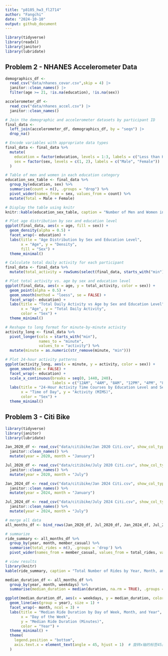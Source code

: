 ```yaml
---
title: "p8105_hw3_fl2714"
author: "Fangchi"
date: "2024-10-10"
output: github_document
---
```

```r
library(tidyverse)
library(readxl)
library(janitor)
library(lubridate)
```

## Problem 2 - NHANES Accelerometer Data

```r

demographics_df <- 
  read_csv("data/nhanes_covar.csv",skip = 4) |> 
  janitor::clean_names() |>
  filter(age >= 21, !is.na(education), !is.na(sex)) 

accelerometer_df <- 
  read_csv("data/nhanes_accel.csv") |>
  janitor::clean_names()

```
```r

# Join the demographic and accelerometer datasets by participant ID
final_data <- 
  left_join(accelerometer_df, demographics_df, by = "seqn") |>
  drop_na()

```


```r

# Encode variables with appropriate data types
final_data <- final_data %>%
  mutate(
    education = factor(education, levels = 1:3, labels = c("Less than High School", "High School", "College")),
    sex = factor(sex, levels = c(1, 2), labels = c("Male", "Female"))
  )

```

```r
# Table of men and women in each education category
education_sex_table <- final_data %>%
  group_by(education, sex) %>%
  summarise(count = n(), .groups = "drop") %>%
  pivot_wider(names_from = sex, values_from = count) %>%
  mutate(Total = Male + Female)

# Display the table using knitr
knitr::kable(education_sex_table, caption = "Number of Men and Women in Each Education Category")

```
```r

# Plot age distribution by sex and education level
ggplot(final_data, aes(x = age, fill = sex)) +
  geom_density(alpha = 0.5) +
  facet_wrap(~ education) +
  labs(title = "Age Distribution by Sex and Education Level",
       x = "Age", y = "Density",
       fill = "Sex") +
  theme_minimal()

```
```r

# Calculate total daily activity for each participant
final_data <- final_data %>%
  mutate(total_activity = rowSums(select(final_data, starts_with("min"))))

# Plot total activity vs. age by sex and education level
ggplot(final_data, aes(x = age, y = total_activity, color = sex)) +
  geom_point(alpha = 0.5) +
  geom_smooth(method = "loess", se = FALSE) +
  facet_wrap(~ education) +
  labs(title = "Total Daily Activity vs Age by Sex and Education Level",
       x = "Age", y = "Total Daily Activity",
       color = "Sex") +
  theme_minimal()

```
```r

# Reshape to long format for minute-by-minute activity
activity_long <- final_data %>%
  pivot_longer(cols = starts_with("min"), 
               names_to = "minute", 
               values_to = "activity") %>%
  mutate(minute = as.numeric(str_remove(minute, "min")))

# Plot 24-hour activity patterns
ggplot(activity_long, aes(x = minute, y = activity, color = sex)) +
  geom_smooth(se = FALSE) +
  facet_wrap(~ education) +
  scale_x_continuous(breaks = seq(0, 1440, 240),
                     labels = c("12AM", "4AM", "8AM", "12PM", "4PM", "8PM", "12AM")) +
  labs(title = "24-Hour Activity Time Courses by Education Level and Sex",
       x = "Time of Day", y = "Activity (MIMS)",
       color = "Sex") +
  theme_minimal()

```
## Problem 3 - Citi Bike

```r

library(tidyverse)
library(janitor)
library(lubridate)

Jan_2020_df <- read_csv("data/citibike/Jan 2020 Citi.csv", show_col_types = FALSE) %>%
  janitor::clean_names() %>%
  mutate(year = 2020, month = "January")  

Jul_2020_df <- read_csv("data/citibike/July 2020 Citi.csv", show_col_types = FALSE) %>%
  janitor::clean_names() %>%
  mutate(year = 2020, month = "July")

Jan_2024_df <- read_csv("data/citibike/Jan 2024 Citi.csv", show_col_types = FALSE) %>%
  janitor::clean_names() %>%
  mutate(year = 2024, month = "January")

Jul_2024_df <- read_csv("data/citibike/July 2024 Citi.csv", show_col_types = FALSE) %>%
  janitor::clean_names() %>%
  mutate(year = 2024, month = "July")

# merge all data
all_months_df <- bind_rows(Jan_2020_df, Jul_2020_df, Jan_2024_df, Jul_2024_df)

# summarize 
ride_summary <- all_months_df %>%
  group_by(year, month, member_casual) %>%
  summarise(total_rides = n(), .groups = 'drop') %>%
  pivot_wider(names_from = member_casual, values_from = total_rides, values_fill = 0)

# view results
library(knitr)
kable(ride_summary, caption = "Total Number of Rides by Year, Month, and Rider Type (Casual and Member)")

```
```r

median_duration_df <- all_months_df %>%
  group_by(year, month, weekdays) %>%
  summarise(median_duration = median(duration, na.rm = TRUE), .groups = 'drop')

ggplot(median_duration_df, aes(x = weekdays, y = median_duration, color = factor(year))) +
  geom_line(aes(group = year), size = 1) +
  facet_wrap(~ month, ncol = 3) +
  labs(title = "Median Ride Duration by Day of Week, Month, and Year",
       x = "Day of the Week",
       y = "Median Ride Duration (Minutes)",
       color = "Year") +
  theme_minimal() +
  theme(
    legend.position = "bottom",
    axis.text.x = element_text(angle = 45, hjust = 1)  # 旋转x轴的标签45度
  )

```

